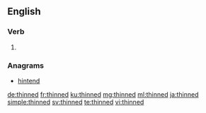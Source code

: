 ==English==

===Verb===
{{head|en|verb form}}

# {{en-past of|thin}}

===Anagrams===
* [[hintend#English|hintend]]

[[de:thinned]]
[[fr:thinned]]
[[ku:thinned]]
[[mg:thinned]]
[[ml:thinned]]
[[ja:thinned]]
[[simple:thinned]]
[[sv:thinned]]
[[te:thinned]]
[[vi:thinned]]
